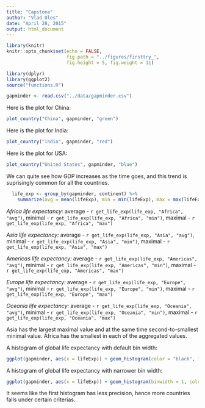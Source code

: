 ```yaml
---
title: "Capstone"
author: "Vlad Oles"
date: "April 28, 2015"
output: html_document
---
```

```r
library(knitr)
knitr::opts_chunk$set(echo = FALSE,
                      fig.path = "../figures/firsttry_",
                      fig.height = 5, fig.weight = 11)
```

```r
library(dplyr)
library(ggplot2)
source("functions.R")
```

```r
gapminder <- read.csv("../data/gapminder.csv")
```

Here is the plot for China:
```r
plot_country("China", gapminder, "green")
```

Here is the plot for India:
```r
plot_country("India", gapminder, "red")
```

Here is the plot for USA:
```r
plot_country("United States", gapminder, "blue")
```

We can quite see how GDP increases as the time goes, and this trend is suprisingly common for all the countries.

```r
  life_exp <- group_by(gapminder, continent) %>%
    summarize(avg = mean(lifeExp), min = min(lifeExp), max = max(lifeExp))
```
_Africa life expectancy:_ average - `r get_life_exp(life_exp, "Africa", "avg")`, minimal - `r get_life_exp(life_exp, "Africa", "min")`, maximal - `r get_life_exp(life_exp, "Africa", "max")`

_Asia life expectancy:_ average - `r get_life_exp(life_exp, "Asia", "avg")`, minimal - `r get_life_exp(life_exp, "Asia", "min")`, maximal - `r get_life_exp(life_exp, "Asia", "max")`

_Americas life expectancy:_ average - `r get_life_exp(life_exp, "Americas", "avg")`, minimal - `r get_life_exp(life_exp, "Americas", "min")`, maximal - `r get_life_exp(life_exp, "Americas", "max")`

_Europe life expectancy:_ average - `r get_life_exp(life_exp, "Europe", "avg")`, minimal - `r get_life_exp(life_exp, "Europe", "min")`, maximal - `r get_life_exp(life_exp, "Europe", "max")`

_Oceania life expectancy:_ average - `r get_life_exp(life_exp, "Oceania", "avg")`, minimal - `r get_life_exp(life_exp, "Oceania", "min")`, maximal - `r get_life_exp(life_exp, "Oceania", "max")`

Asia has the largest maximal value and at the same time second-to-smallest minimal value. Africa has the smallest in each of the aggregated values.

A histogram of global life expectancy with default bin width:
```r
ggplot(gapminder, aes(x = lifeExp)) + geom_histogram(color = "black", fill = "lightblue")
```

A histogram of global life expectancy with narrower bin width:
```r
ggplot(gapminder, aes(x = lifeExp)) + geom_histogram(binwidth = 1, color = "black", fill = "lightblue")
```

It seems like the first histogram has less precision, hence more countries falls under certain criterias.